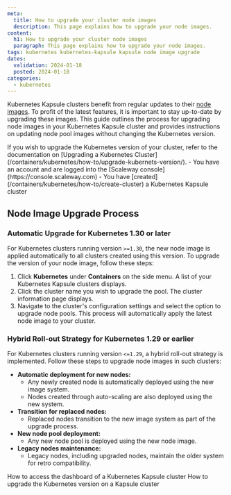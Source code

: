 ```yaml
---
meta:
  title: How to upgrade your cluster node images
  description: This page explains how to upgrade your node images.
content:
  h1: How to upgrade your cluster node images
  paragraph: This page explains how to upgrade your node images.
tags: kubernetes kubernetes-kapsule kapsule node image upgrade
dates:
  validation: 2024-01-18
  posted: 2024-01-18
categories:
  - kubernetes
---
```


Kubernetes Kapsule clusters benefit from regular updates to their [node images](/containers/kubernetes/reference-content/kubernetes-node-images/). To profit of the latest features, it is important to stay up-to-date by upgrading these images. 
This guide outlines the process for upgrading node images in your Kubernetes Kapsule cluster and provides instructions on updating node pool images without changing the Kubernetes version.

<Message type="tip">
  If you wish to upgrade the Kubernetes version of your cluster, refer to the documentation on [Upgrading a Kubernetes Cluster](/containers/kubernetes/how-to/upgrade-kubernets-version/).
</Message>

<Message type="requirement">
  - You have an account and are logged into the [Scaleway console](https://console.scaleway.com)
  - You have [created](/containers/kubernetes/how-to/create-cluster) a Kubernetes Kapsule cluster
</Message>

## Node Image Upgrade Process

### Automatic Upgrade for Kubernetes 1.30 or later

For Kubernetes clusters running version `>=1.30`, the new node image is applied automatically to all clusters created using this version. To upgrade the version of your node image, follow these steps:

1. Click **Kubernetes** under **Containers** on the side menu. A list of your Kubernetes Kapsule clusters displays.
2. Click the cluster name you wish to upgrade the pool. The cluster information page displays.
3. Navigate to the cluster's configuration settings and select the option to upgrade node pools. This process will automatically apply the latest node image to your cluster.

### Hybrid Roll-out Strategy for Kubernetes 1.29 or earlier

For Kubernetes clusters running version `<=1.29`, a hybrid roll-out strategy is implemented. Follow these steps to upgrade node images in such clusters:

* **Automatic deployment for new nodes:**
   - Any newly created node is automatically deployed using the new image system.
   - Nodes created through auto-scaling are also deployed using the new system.
* **Transition for replaced nodes:**
   - Replaced nodes transition to the new image system as part of the upgrade process.
* **New node pool deployment:**
   - Any new node pool is deployed using the new node image.
* **Legacy nodes maintenance:**
   - Legacy nodes, including upgraded nodes, maintain the older system for retro compatibility.

<Navigation title="See Also">
  <PreviousButton to="/containers/kubernetes/how-to/access-kubernetes-dashboard/">How to access the dashboard of a Kubernetes Kapsule cluster</PreviousButton>
  <NextButton to="/containers/kubernetes/how-to/upgrade-kubernetes-version/">How to upgrade the Kubernetes version on a Kapsule cluster</NextButton>
</Navigation>